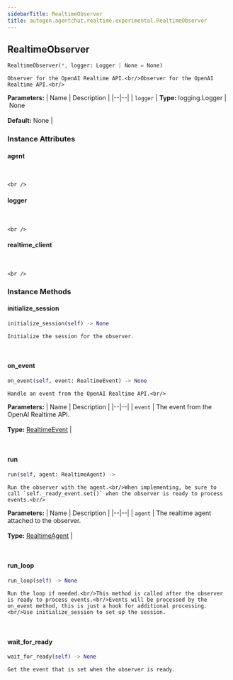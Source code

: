 ```yaml
---
sidebarTitle: RealtimeObserver
title: autogen.agentchat.realtime.experimental.RealtimeObserver
---
```

<h2 id="autogen.agentchat.realtime.experimental.RealtimeObserver" class="doc doc-heading">
    <code class="doc-symbol doc-symbol-heading doc-symbol-class"></code>
    <span class="doc doc-object-name doc-class-name">RealtimeObserver</span>
</h2>

```python
RealtimeObserver(*, logger: Logger | None = None)
```

    Observer for the OpenAI Realtime API.<br/>Observer for the OpenAI Realtime API.<br/>

<b>Parameters:</b>
| Name | Description |
|--|--|
| `logger` | **Type:** logging.Logger \| None<br/><br/>**Default:** None |

### Instance Attributes

<code class="doc-symbol doc-symbol-heading doc-symbol-attribute"></code>
#### agent
<br />

    <br />

<code class="doc-symbol doc-symbol-heading doc-symbol-attribute"></code>
#### logger
<br />

    <br />

<code class="doc-symbol doc-symbol-heading doc-symbol-attribute"></code>
#### realtime_client
<br />

    <br />

### Instance Methods

<code class="doc-symbol doc-symbol-heading doc-symbol-method"></code>
#### initialize_session

```python
initialize_session(self) -> None
```

    Initialize the session for the observer.

<br />

<code class="doc-symbol doc-symbol-heading doc-symbol-method"></code>
#### on_event

```python
on_event(self, event: RealtimeEvent) -> None
```

    Handle an event from the OpenAI Realtime API.<br/>

<b>Parameters:</b>
| Name | Description |
|--|--|
| `event` | The event from the OpenAI Realtime API.<br/><br/>**Type:** [RealtimeEvent](/docs/api-reference/autogen/agentchat/realtime/experimental/realtime_events/RealtimeEvent) |

<br />

<code class="doc-symbol doc-symbol-heading doc-symbol-method"></code>
#### run

```python
run(self, agent: RealtimeAgent) -> 
```

    Run the observer with the agent.<br/>When implementing, be sure to call `self._ready_event.set()` when the observer is ready to process events.<br/>

<b>Parameters:</b>
| Name | Description |
|--|--|
| `agent` | The realtime agent attached to the observer.<br/><br/>**Type:** [RealtimeAgent](/docs/api-reference/autogen/agentchat/realtime/experimental/RealtimeAgent) |

<br />

<code class="doc-symbol doc-symbol-heading doc-symbol-method"></code>
#### run_loop

```python
run_loop(self) -> None
```

    Run the loop if needed.<br/>This method is called after the observer is ready to process events.<br/>Events will be processed by the on_event method, this is just a hook for additional processing.<br/>Use initialize_session to set up the session.

<br />

<code class="doc-symbol doc-symbol-heading doc-symbol-method"></code>
#### wait_for_ready

```python
wait_for_ready(self) -> None
```

    Get the event that is set when the observer is ready.

<br />